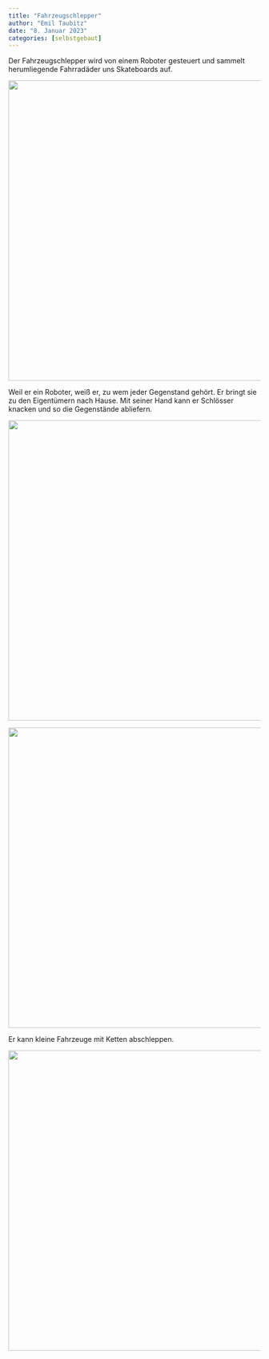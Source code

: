 ```yaml
---
title: "Fahrzeugschlepper"
author: "Emil Taubitz"
date: "8. Januar 2023"
categories: [selbstgebaut]
---
```


Der Fahrzeugschlepper wird von einem Roboter gesteuert und sammelt herumliegende Fahrradäder uns Skateboards auf.

![](IMG_3303%20Small.png){width="600"}

Weil er ein Roboter, weiß er, zu wem jeder Gegenstand gehört. Er bringt sie zu den Eigentümern nach Hause. Mit seiner Hand kann er Schlösser knacken und so die Gegenstände abliefern.

![](IMG_3302%20Small.png){width="600"}

![](IMG_3306%20Small.png){fig-align="left" width="600"}

Er kann kleine Fahrzeuge mit Ketten abschleppen.

![](IMG_3306%20Small.png){width="600"}
